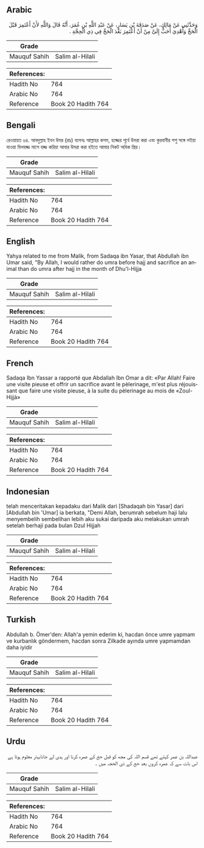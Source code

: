 ## Arabic


<div dir="rtl" lang="ar" style={{fontSize:'larger',backgroundColor:'#f8f9fa',padding:20}}>
وَحَدَّثَنِي عَنْ مَالِكٍ، عَنْ صَدَقَةَ بْنِ يَسَارٍ، عَنْ عَبْدِ اللَّهِ بْنِ عُمَرَ، أَنَّهُ قَالَ وَاللَّهِ لأَنْ أَعْتَمِرَ قَبْلَ الْحَجِّ وَأُهْدِيَ أَحَبُّ إِلَىَّ مِنْ أَنْ أَعْتَمِرَ بَعْدَ الْحَجِّ فِي ذِي الْحِجَّةِ ‏.‏
</div>
<div style={{backgroundColor:'#f8f9fa',padding:20, marginBottom: 10}}><table> <thead> <tr> <th>Grade</th> <th></th> </tr> </thead> <tbody> <tr><td>Mauquf Sahih</td><td>Salim al-Hilali</td></tr></tbody></table><table> <thead> <tr> <th>References:</th> <th></th> </tr> </thead> <tbody><tr><td>Hadith No</td><td>764</td></tr><tr><td>Arabic No</td><td>764</td></tr><tr><td>Reference</td><td>Book 20 Hadith 764</td></tr></tbody></table></div>

## Bengali


<div dir="ltr" lang="bn" style={{fontSize:'larger',backgroundColor:'#f8f9fa',padding:20}}>
রেওয়ায়ত ৬৪. আবদুল্লাহ ইবন উমর (রাঃ) বলেনঃ আল্লাহর কসম, হজ্জের পূর্বে উমরা করা এবং কুরবানীর পশু সঙ্গে লইয়া যাওয়া যিলহজ্জ মাসে হজ্জ করিয়া আবার উমরা করা হইতে আমার নিকট অধিক প্রিয়।
</div>
<div style={{backgroundColor:'#f8f9fa',padding:20, marginBottom: 10}}><table> <thead> <tr> <th>Grade</th> <th></th> </tr> </thead> <tbody> <tr><td>Mauquf Sahih</td><td>Salim al-Hilali</td></tr></tbody></table><table> <thead> <tr> <th>References:</th> <th></th> </tr> </thead> <tbody><tr><td>Hadith No</td><td>764</td></tr><tr><td>Arabic No</td><td>764</td></tr><tr><td>Reference</td><td>Book 20 Hadith 764</td></tr></tbody></table></div>

## English


<div dir="ltr" lang="en" style={{fontSize:'larger',backgroundColor:'#f8f9fa',padding:20}}>
Yahya related to me from Malik, from Sadaqa ibn Yasar, that Abdullah ibn Umar said, "By Allah, I would rather do umra before hajj and sacrifice an animal than do umra after hajj in the month of Dhu'l-Hijja
</div>
<div style={{backgroundColor:'#f8f9fa',padding:20, marginBottom: 10}}><table> <thead> <tr> <th>Grade</th> <th></th> </tr> </thead> <tbody> <tr><td>Mauquf Sahih</td><td>Salim al-Hilali</td></tr></tbody></table><table> <thead> <tr> <th>References:</th> <th></th> </tr> </thead> <tbody><tr><td>Hadith No</td><td>764</td></tr><tr><td>Arabic No</td><td>764</td></tr><tr><td>Reference</td><td>Book 20 Hadith 764</td></tr></tbody></table></div>

## French


<div dir="ltr" lang="fr" style={{fontSize:'larger',backgroundColor:'#f8f9fa',padding:20}}>
Sadaqa Ibn Yassar a rapporté que Abdallah Ibn Omar a dit: «Par Allah! Faire une visite pieuse et offrir un sacrifice avant le pèlerinage, m'est plus réjouissant que faire une visite pieuse, à la suite du pèlerinage au mois de «Zoul-Hijjà»
</div>
<div style={{backgroundColor:'#f8f9fa',padding:20, marginBottom: 10}}><table> <thead> <tr> <th>Grade</th> <th></th> </tr> </thead> <tbody> <tr><td>Mauquf Sahih</td><td>Salim al-Hilali</td></tr></tbody></table><table> <thead> <tr> <th>References:</th> <th></th> </tr> </thead> <tbody><tr><td>Hadith No</td><td>764</td></tr><tr><td>Arabic No</td><td>764</td></tr><tr><td>Reference</td><td>Book 20 Hadith 764</td></tr></tbody></table></div>

## Indonesian


<div dir="ltr" lang="id" style={{fontSize:'larger',backgroundColor:'#f8f9fa',padding:20}}>
telah menceritakan kepadaku dari Malik dari [Shadaqah bin Yasar] dari [Abdullah bin 'Umar] ia berkata, "Demi Allah, berumrah sebelum haji lalu menyembelih sembelihan lebih aku sukai daripada aku melakukan umrah setelah berhaji pada bulan Dzul Hijjah
</div>
<div style={{backgroundColor:'#f8f9fa',padding:20, marginBottom: 10}}><table> <thead> <tr> <th>Grade</th> <th></th> </tr> </thead> <tbody> <tr><td>Mauquf Sahih</td><td>Salim al-Hilali</td></tr></tbody></table><table> <thead> <tr> <th>References:</th> <th></th> </tr> </thead> <tbody><tr><td>Hadith No</td><td>764</td></tr><tr><td>Arabic No</td><td>764</td></tr><tr><td>Reference</td><td>Book 20 Hadith 764</td></tr></tbody></table></div>

## Turkish


<div dir="ltr" lang="tr" style={{fontSize:'larger',backgroundColor:'#f8f9fa',padding:20}}>
Abdullah b. Ömer'den: Allah'a yemin ederim ki, hacdan önce umre yapmam ve kurbanlık göndermem, hacdan sonra Zilkade ayında umre yapmamdan daha iyidir
</div>
<div style={{backgroundColor:'#f8f9fa',padding:20, marginBottom: 10}}><table> <thead> <tr> <th>Grade</th> <th></th> </tr> </thead> <tbody> <tr><td>Mauquf Sahih</td><td>Salim al-Hilali</td></tr></tbody></table><table> <thead> <tr> <th>References:</th> <th></th> </tr> </thead> <tbody><tr><td>Hadith No</td><td>764</td></tr><tr><td>Arabic No</td><td>764</td></tr><tr><td>Reference</td><td>Book 20 Hadith 764</td></tr></tbody></table></div>

## Urdu


<div dir="rtl" lang="ur" style={{fontSize:'larger',backgroundColor:'#f8f9fa',padding:20}}>
عبداللہ بن عمر کہتے تھے قسم اللہ کی مجھ کو قبل حج کے عمرہ کرنا اور ہدی لے جانابہتر معلوم ہوتا ہے اس بات سے کہ عمرہ کروں بعد حج کے ذی الحجہ میں ۔
</div>
<div style={{backgroundColor:'#f8f9fa',padding:20, marginBottom: 10}}><table> <thead> <tr> <th>Grade</th> <th></th> </tr> </thead> <tbody> <tr><td>Mauquf Sahih</td><td>Salim al-Hilali</td></tr></tbody></table><table> <thead> <tr> <th>References:</th> <th></th> </tr> </thead> <tbody><tr><td>Hadith No</td><td>764</td></tr><tr><td>Arabic No</td><td>764</td></tr><tr><td>Reference</td><td>Book 20 Hadith 764</td></tr></tbody></table></div>